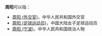 '''周阳'''可以指：
*[[周阳_(外交官)|周阳 (外交官)]]，中华人民共和国外交官
*[[周阳_(足球运动员)|周阳 (足球运动员)]]，中国大陆女子足球运动员
*[[周阳_(宁波)|周阳 (宁波)]]，中华人民共和国政治人物

{{Disambig|cat=二字周姓人名消歧义|yang}}